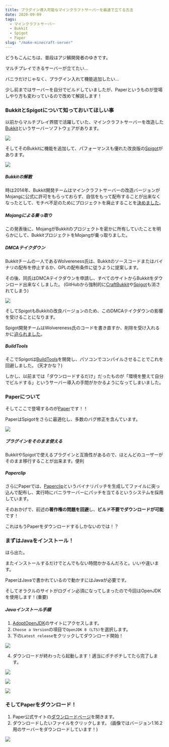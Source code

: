 ```yaml
---
title: プラグイン導入可能なマインクラフトサーバーを最速で立てる方法
date: 2020-09-09
tags:
  - マインクラフトサーバー
  - Bukkit
  - Spigot
  - Paper
slug: "/make-minecraft-server"
---
```


どうもこんにちは、普段はアジ鯖開発者のゆきです。

マルチプレイできるサーバーが立てたい...

バニラだけじゃなく、プラグイン入れて機能追加したい...

少し前まではサーバーを自分でビルドしていましたが、Paperというものが登場しやり方も変わっているので改めて解説します！

### BukkitとSpigotについて知っておいてほしい事

以前からマルチプレイ界隈で活躍していた、マインクラフトサーバーを改造した[Bukkit](https://dev.bukkit.org)というサーバーソフトウェアがあります。

![](https://images.weserv.nl/?url=https://www.userlogos.org/files/logos/Diamond00744/bukkit_2.png&w=500)

そしてそのBukkitに機能を追加して、パフォーマンスも優れた改良版の[Spigot](https://www.spigotmc.org)があります。

![](https://images.weserv.nl/?url=https://i.imgur.com/JkYMKX6.png&w=500)

##### Bukkitの解散

時は2014年、Bukkit開発チームはマインクラフトサーバーの改造バージョンがMojangに公式に許可をもらっておらず、自信をもって配布することが出来なくなったとして、モチベ不足のためにプロジェクトを廃止することを[決めました](https://bukkit.org/threads/bukkit-its-time-to-say.305106/)。

##### Mojangによる乗っ取り

この発表後に、MojangがBukkitのプロジェクトを密かに所有していたことを明らかにして、BukkitプロジェクトをMojangが乗っ取りました。

##### DMCAテイクダウン

Bukkitチームの一人であるWolvereness氏は、Bukkitのソースコードまたはバイナリの配布を停止するか、GPLの配布条件に従うように提案します。

その後、同氏はDMCAテイクダウンを申請し、すべてのサイトからBukkitをダウンロード出来なくしました。 (GitHubから強制的に[CraftBukkit](https://github.com/Bukkit/CraftBukkit)や[Spigot](https://github.com/SpigotMC/Spigot)も消されてしまう)

![](https://images.weserv.nl/?url=https://techedonline.org/wp-content/uploads/2015/01/Screen-Shot-2015-01-14-at-10.01.28-AM.png&w=800)

そしてSpigotもBukkitの改良バージョンのため、このDMCAテイクダウンの影響を受けることになります。

Spigot開発チームはWolvereness氏のコードを書き直すか、削除を受け入れるかに[迫られました](https://www.spigotmc.org/threads/our-dmca-response.28772/)。

##### BuildTools

そこでSpigotは[BuildTools](https://www.spigotmc.org/wiki/buildtools/)を開発し、パソコンでコンパイルさせることでこれを回避しました。 (天才かな？)

しかし、以前までは「ダウンロードするだけ」だったものが「環境を整えて自分でビルドする」というサーバー導入の手間がかかるようになってしまいました。

### Paperについて

そしてここで登場するのが[Paper](https://papermc.io)です！！

PaperはSpigotをさらに最適化し、多数のバグ修正を含んています。

![](https://images.weserv.nl/?url=https://repository-images.githubusercontent.com/50160261/0fb22780-7509-11e9-835b-9a0444ebde26&w=500)

##### プラグインをそのまま使える

BukkitやSpigotで使えるプラグインと互換性があるので、ほとんどのユーザーがそのまま移行することが出来ます。便利

##### Paperclip

さらにPaperでは、[Paperclip](https://github.com/PaperMC/Paperclip)というバイナリパッチを生成してファイルに突っ込んで配布し、実行時にバニラサーバーにパッチを当てるというシステムを採用しています。

そのおかげで、前述の**著作権の問題を回避**し、**ビルド不要でダウンロードが可能**です！

これはもうPaperをダウンロードするしかないのでは！？

### まずはJavaをインストール！

ほら出た。

またインストールするだけでとんでもない時間かかるんだろと。いいや違います。

PaperはJavaで書かれているので動かすにはJavaが必要です。

そしてオラクルのサイトがログイン必須になってしまったので今回はOpenJDKを使用します！(重要)

##### Javaインストール手順

1. [AdoptOpenJDK](https://adoptopenjdk.net)のサイトにアクセスします。
2. `Choose a Version`の項目で`OpenJDK 8 (LTS)`を選択します。
3. 下の`Latest release`をクリックしてダウンロード開始！

![](https://images.weserv.nl/?url=https://i.imgur.com/J9NMmKf.png&w=600)

4. ダウンロードが終わったら起動します！適当にポチポチしてたら完了します。

![](https://images.weserv.nl/?url=https://i.imgur.com/hY6xNXr.png&w=600)

![](https://images.weserv.nl/?url=https://i.imgur.com/RsW0J7T.png&w=600)

![](https://images.weserv.nl/?url=https://i.imgur.com/WbyY1kl.png&w=600)

### そしてPaperをダウンロード！

1. Paper公式サイトの[ダウンロードページ](https://papermc.io/downloads)を開きます。
2. ダウンロードしたいファイルをクリックします。 (画像ではバージョン1.16.2用のサーバーをダウンロードしています！)

![](https://images.weserv.nl/?url=https://i.imgur.com/y2QgS9U.png&w=600)
